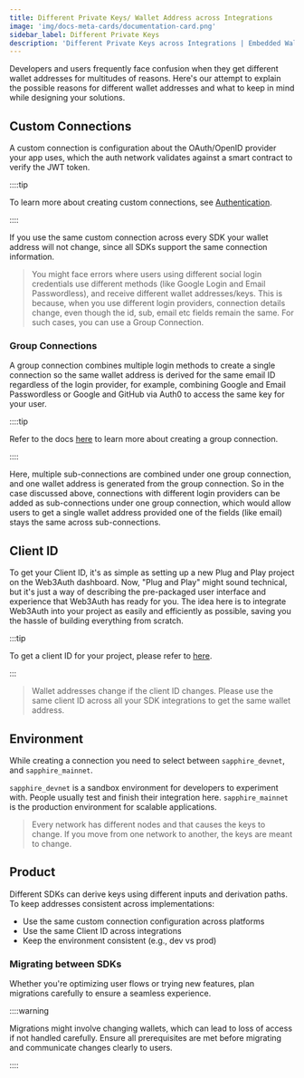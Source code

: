 ```yaml
---
title: Different Private Keys/ Wallet Address across Integrations
image: 'img/docs-meta-cards/documentation-card.png'
sidebar_label: Different Private Keys
description: 'Different Private Keys across Integrations | Embedded Wallets'
---
```


Developers and users frequently face confusion when they get different wallet addresses for multitudes of reasons. Here's our attempt to explain the possible reasons for different wallet addresses and what to keep in mind while designing your solutions.

## Custom Connections

A custom connection is configuration about the OAuth/OpenID provider your app uses, which the auth network validates against a smart contract to verify the JWT token.

::::tip

To learn more about creating custom connections, see [Authentication](/authentication).

::::

If you use the same custom connection across every SDK your wallet address will not change, since all SDKs support the same connection information.

> You might face errors where users using different social login credentials use different methods (like Google Login and Email Passwordless), and receive different wallet addresses/keys. This is because, when you use different login providers, connection details change, even though the id, sub, email etc fields remain the same. For such cases, you can use a Group Connection.

### Group Connections

A group connection combines multiple login methods to create a single connection so the same wallet address is derived for the same email ID regardless of the login provider, for example, combining Google and Email Passwordless or Google and GitHub via Auth0 to access the same key for your user.

::::tip

Refer to the docs [here](/authentication/group-connections) to learn more about creating a group connection.

::::

Here, multiple sub-connections are combined under one group connection, and one wallet address is generated from the group connection. So in the case discussed above, connections with different login providers can be added as sub-connections under one group connection, which would allow users to get a single wallet address provided one of the fields (like email) stays the same across sub-connections.

## Client ID

To get your Client ID, it's as simple as setting up a new Plug and Play project on the Web3Auth dashboard. Now, "Plug and Play" might sound technical, but it's just a way of describing the pre-packaged user interface and experience that Web3Auth has ready for you. The idea here is to integrate Web3Auth into your project as easily and efficiently as possible, saving you the hassle of building everything from scratch.

:::tip

To get a client ID for your project, please refer to [here](/dashboard).

:::

> Wallet addresses change if the client ID changes. Please use the same client ID across all your SDK integrations to get the same wallet address.

## Environment

While creating a connection you need to select between `sapphire_devnet`, and `sapphire_mainnet`.

`sapphire_devnet` is a sandbox environment for developers to experiment with. People usually test and finish their integration here. `sapphire_mainnet` is the production environment for scalable applications.

> Every network has different nodes and that causes the keys to change. If you move from one network to another, the keys are meant to change.

## Product

Different SDKs can derive keys using different inputs and derivation paths. To keep addresses consistent across implementations:

- Use the same custom connection configuration across platforms
- Use the same Client ID across integrations
- Keep the environment consistent (e.g., dev vs prod)

### Migrating between SDKs

Whether you're optimizing user flows or trying new features, plan migrations carefully to ensure a seamless experience.

::::warning

Migrations might involve changing wallets, which can lead to loss of access if not handled carefully. Ensure all prerequisites are met before migrating and communicate changes clearly to users.

::::
